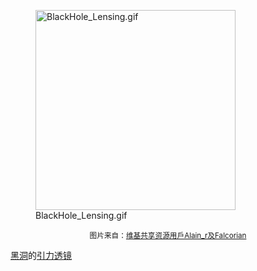 [[File:BlackHole_Lensing.gif|320px]]

<div align="center"><small>图片来自：[[:commons:User:Alain_r|维基共享资源用戶Alain_r及Falcorian]]</small></div>

[[黑洞|黑洞]]的[[引力透镜|引力透镜]]